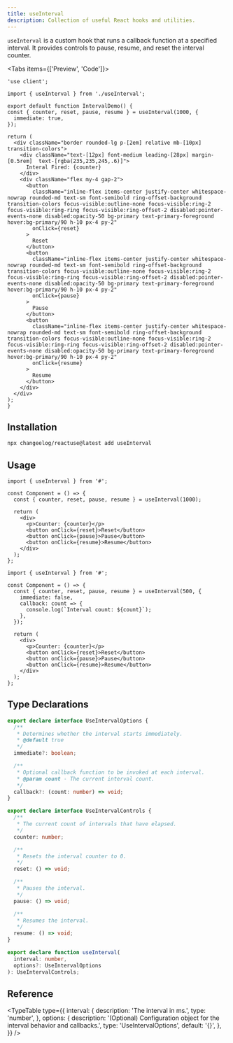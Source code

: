 ```yaml
---
title: useInterval
description: Collection of useful React hooks and utilities.
---
```


`useInterval` is a custom hook that runs a callback function at a specified interval. It provides controls to pause, resume, and reset the interval counter.

<Tabs items={['Preview', 'Code']}>
  <Tab value="Preview">
    <IntervalDemo />
  </Tab>
  <Tab value="Code">
  ```tsx
  'use client';

import { useInterval } from './useInterval';

export default function IntervalDemo() {
  const { counter, reset, pause, resume } = useInterval(1000, {
    immediate: true,
  });

  return (
    <div className="border rounded-lg p-[2em] relative mb-[10px] transition-colors">
      <div className="text-[12px] font-medium leading-[28px] margin-[0.5rem]  text-[rgba(235,235,245,.6)]">
        Interal Fired: {counter}
      </div>
      <div className="flex my-4 gap-2">
        <button
          className="inline-flex items-center justify-center whitespace-nowrap rounded-md text-sm font-semibold ring-offset-background transition-colors focus-visible:outline-none focus-visible:ring-2 focus-visible:ring-ring focus-visible:ring-offset-2 disabled:pointer-events-none disabled:opacity-50 bg-primary text-primary-foreground hover:bg-primary/90 h-10 px-4 py-2"
          onClick={reset}
        >
          Reset
        </button>
        <button
          className="inline-flex items-center justify-center whitespace-nowrap rounded-md text-sm font-semibold ring-offset-background transition-colors focus-visible:outline-none focus-visible:ring-2 focus-visible:ring-ring focus-visible:ring-offset-2 disabled:pointer-events-none disabled:opacity-50 bg-primary text-primary-foreground hover:bg-primary/90 h-10 px-4 py-2"
          onClick={pause}
        >
          Pause
        </button>
        <button
          className="inline-flex items-center justify-center whitespace-nowrap rounded-md text-sm font-semibold ring-offset-background transition-colors focus-visible:outline-none focus-visible:ring-2 focus-visible:ring-ring focus-visible:ring-offset-2 disabled:pointer-events-none disabled:opacity-50 bg-primary text-primary-foreground hover:bg-primary/90 h-10 px-4 py-2"
          onClick={resume}
        >
          Resume
        </button>
      </div>
    </div>
  );
}
  ```
  </Tab>
  </Tabs>

## Installation

```bash
npx changeelog/reactuse@latest add useInterval
```

## Usage

```tsx
import { useInterval } from '#';

const Component = () => {
  const { counter, reset, pause, resume } = useInterval(1000);

  return (
    <div>
      <p>Counter: {counter}</p>
      <button onClick={reset}>Reset</button>
      <button onClick={pause}>Pause</button>
      <button onClick={resume}>Resume</button>
    </div>
  );
};
```

```tsx
import { useInterval } from '#';

const Component = () => {
  const { counter, reset, pause, resume } = useInterval(500, {
    immediate: false,
    callback: count => {
      console.log(`Interval count: ${count}`);
    },
  });

  return (
    <div>
      <p>Counter: {counter}</p>
      <button onClick={reset}>Reset</button>
      <button onClick={pause}>Pause</button>
      <button onClick={resume}>Resume</button>
    </div>
  );
};
```

## Type Declarations

```ts
export declare interface UseIntervalOptions {
  /**
   * Determines whether the interval starts immediately.
   * @default true
   */
  immediate?: boolean;

  /**
   * Optional callback function to be invoked at each interval.
   * @param count - The current interval count.
   */
  callback?: (count: number) => void;
}

export declare interface UseIntervalControls {
  /**
   * The current count of intervals that have elapsed.
   */
  counter: number;

  /**
   * Resets the interval counter to 0.
   */
  reset: () => void;

  /**
   * Pauses the interval.
   */
  pause: () => void;

  /**
   * Resumes the interval.
   */
  resume: () => void;
}

export declare function useInterval(
  interval: number,
  options?: UseIntervalOptions
): UseIntervalControls;
```

## Reference

<TypeTable
  type={{
    interval: {
      description: 'The interval in ms.',
      type: 'number',
    },
    options: {
      description: '(Optional) Configuration object for the interval behavior and callbacks.',
      type: 'UseIntervalOptions',
      default: '{}',
    },
  }}
/> 
